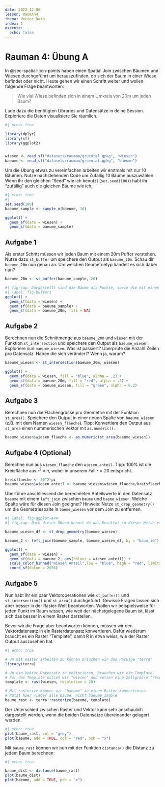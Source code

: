 ```yaml
---
date: 2022-12-06
lesson: RaumAn4
thema: Vector Data
index: 1
execute: 
  echo: false
---
```


# Rauman 4: Übung A

In @sec-spatial-join-points haben einen Spatial Join zwischen Bäumen und Wiesen durchgeführt um herauszufinden, ob sich der Baum in einer Wiese befindet oder nicht. Heute gehen wir einen Schritt weiter und wollen folgende Frage beantworten: 

> Wie viel Wiese befinden sich in einem Umkreis von 20m um jeden Baum?

Lade dazu die benötigten Libraries und Datensätze in deine Session. Exploriere die Daten visualisiere Sie räumlich.


```r
#| echo: true

library(dplyr)
library(sf)
library(ggplot2)


wiesen <- read_sf("datasets/rauman/gruental.gpkg", "wiesen")
baeume <- read_sf("datasets/rauman/gruental.gpkg", "baeume")

```


Um die Übung etwas zu vereinfachen arbeiten wir erstmals mit nur 10 Bäumen. Nutze nachstehenden Code um Zufällig 10 Bäume auszuwählen. Wenn ihr den gleichen "Seed" wie ich benutzt (`set.seed(100)`) habt ihr "zufällig" auch die gleichen Bäume wie ich.

```r
#| echo: true
#| 
set.seed(100)
baeume_sample <- sample_n(baeume, 10)
```



```r
ggplot() +
  geom_sf(data = wiesen) +
  geom_sf(data = baeume_sample)
```

## Aufgabe 1

Als erster Schritt müssen wir jeden Baum mit einem 20m Puffer verstehen. Nutze dazu `st_buffer` um speichere den Output als `baeume_20m`. Schau dir `baeume_20m` nun genau an. Um welchen Geometrietyp handelt es sich dabei nun?

```r
baeume_20m <- st_buffer(baeume_sample, 20)
```


```r
#| fig-cap: Dargestellt sind die Bäume als Punkte, sowie die mit einem 20m Puffer versehene Punkte und die Wiesen im Hintergrund.
#| label: fig-buffer1
ggplot() +
  geom_sf(data = wiesen) +
  geom_sf(data = baeume_sample) +
  geom_sf(data = baeume_20m, fill = NA)
```

## Aufgabe 2

Berechnen nun die Schnittmenge aus `baeume_20m` und `wiesen` mit der Funktion `st_intersection` und speichere den Output als `baeume_wiesen`. Exploriere nun `baeume_wiesen`. Was ist passiert? Überprüfe die Anzahl Zeilen pro Datensatz. Haben die sich verändert? Wenn ja, warum?

```r
baeume_wiesen <- st_intersection(baeume_20m, wiesen) 

ggplot() +
  geom_sf(data = wiesen, fill = "blue", alpha = .2) +
  geom_sf(data = baeume_20m, fill = "red", alpha = .2) +
  geom_sf(data = baeume_wiesen, fill = "green", alpha = 0.2) 

```



## Aufgabe 3

Berechnen nun die Flächengrösse pro Geometrie mit der Funktion `st_area()`. Speichere den Output in einer neuen Spalte von `baeume_wiesen` (z.B. mit dem Namen `wiesen_flaeche`). Tipp: Konvertiere den Output aus `st_area` einen nummerischen Vektor mit `as.numeric()`.

```r
baeume_wiesen$wiesen_flaeche <- as.numeric(st_area(baeume_wiesen))
```


## Aufgabe 4 (Optional)

Berechne nun aus `wiesen_flaeche` den `wiesen_anteil`. Tipp: 100% ist die Kreisfläche aus $r^2\times \pi$, wobei in unserem Fall $r = 20$ entspricht.

```r
kreisflaeche <- 20^2*pi
baeume_wiesen$wiesen_anteil <- baeume_wiesen$wiesen_flaeche/kreisflaeche
```

Überführe anschliessend die berechneten Anteilswerte in den Datensatz `baeume` mit einem `left_join` zwischen `baume` und `baeme_wiesen`. Welche Spalte wäre für diesen Join geeignet? Hinweis: Nutze `st_drop_geometry()` um die Geometriespalte in `baeme_wiesen` vor dem Join zu entfernen.

```r
#| label: fig-ggplot-ex4
#| fig.cap: Nach dieser Übung kannst du das Resultat in dieser Weise visualisieren.

baeume_wiesen_df <- st_drop_geometry(baeume_wiesen)

baeume_2 <- left_join(baeume_sample, baeume_wiesen_df, by = "baum_id")

ggplot() +
  geom_sf(data = wiesen) +
  geom_sf(data = baeume_2, aes(colour = wiesen_anteil)) +
  scale_color_binned("Wiesen Anteil",low = "blue", high = "red", limits = c(0,1), label = scales::label_percent()) +
  coord_sf(datum = 2056)
```



## Aufgabe 5 {#sec-raster-intro1}

Nun habt ihr ein paar Vektoroperationen wie `st_buffer()` und `st_intersection()` und `st_area()` durchgeführt. Gewisse Fragen lassen sich aber besser in der Raster-Welt beantworten. Wollen wir beispielsweise für jeden Punkt im Raum wissen, wie weit der nächstgelegene Baum ist, lässt sich das besser in einem Raster darstellen.

Bevor wir die Frage aber beantworten können, müssen wir den Vektordatensatz in ein Rasterdatensatz konvertieren. Dafür wiederum braucht es ein Raster "Template", damit R in etwa weiss, wie der Raster Output auszusehen hat. 

```r
#| echo: true

# Um mit Raster arbeiten zu können brauchen wir das Package "terra"
library(terra)

# Um ein Vektor Datensatz zu vektorieren, brauchen wir ein Template.
# Für das Template nutzen wir "wiesen" und setzen eine Zellgrösse (resolution)
template <- rast(wiesen, resolution = 20)

# Mit rasterize können wir "baeume" in einen Raster konvertieren
# Nutzt hier wieder alle bäume, nicht baeume_sample
baume_rast <- terra::rasterize(baeume, template)
```

Der Unterschied zwischen Raster und Vektor kann sehr anschaulich dargestellt werden, wenn die beiden Datensätze übereinander gelagert werden.

```r
#| echo: true
plot(baume_rast, col = "grey")
plot(baeume, add = TRUE, col = "red", pch = "x")
```

Mit `baume_rast` können wir nun mit der Funktion `distance()` die Distanz zu jedem Baum berechnen:

```r
#| echo: true

baume_dist <- distance(baume_rast)
plot(baume_dist)
plot(baeume, add = TRUE, pch = "x")
```

